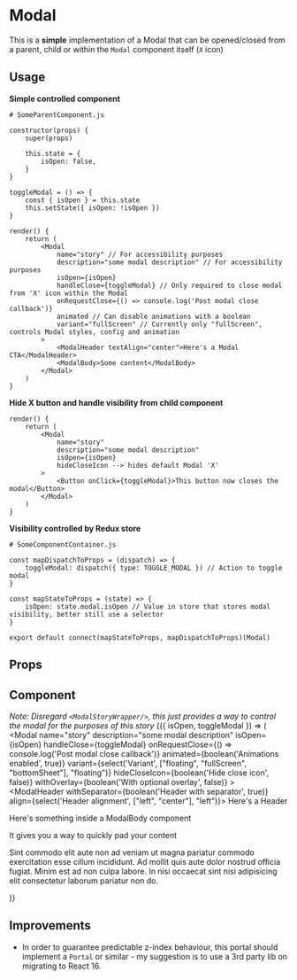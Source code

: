 

<Meta title="Modal" component={Modal} />

# Modal

This is a **simple** implementation of a Modal that can be opened/closed from a parent, child or within the `Modal` component itself (`X` icon)

## Usage

**Simple controlled component**

```
# SomeParentComponent.js

constructor(props) {
    super(props)

    this.state = {
        isOpen: false,
    }
}

toggleModal = () => {
    const { isOpen } = this.state
    this.setState({ isOpen: !isOpen })
}

render() {
    return (
        <Modal
            name="story" // For accessibility purposes
            description="some modal description" // For accessibility purposes
            isOpen={isOpen}
            handleClose={toggleModal} // Only required to close modal from 'X' icon within the Modal
            onRequestClose={() => console.log('Post modal close callback')}
            animated // Can disable animations with a boolean
            variant="fullScreen" // Currently only "fullScreen", controls Modal styles, config and animation
        >
            <ModalHeader textAlign="center">Here's a Modal CTA</ModalHeader>
            <ModalBody>Some content</ModalBody>
        </Modal>
    )
}

```

**Hide X button and handle visibility from child component**

```
render() {
    return (
        <Modal
            name="story"
            description="some modal description"
            isOpen={isOpen}
            hideCloseIcon --> hides default Modal 'X'
        >
            <Button onClick={toggleModal}>This button now closes the modal</Button>
        </Modal>
    )
}
```

**Visibility controlled by Redux store**

```
# SomeComponentContainer.js

const mapDispatchToProps = (dispatch) => {
    toggleModal: dispatch({ type: TOGGLE_MODAL }) // Action to toggle modal
}

const mapStateToProps = (state) => {
    isOpen: state.modal.isOpen // Value in store that stores modal visibility, better still use a selector
}

export default connect(mapStateToProps, mapDispatchToProps)(Modal)
```

## Props
<Props of={Modal} />

## Component
_Note: Disregard `<ModalStoryWrapper/>`, this just provides a way to control the modal for the purposes of this story_
<Preview>
    <Story name="Modal">
        <ModalStoryWrapper>
            {({ isOpen, toggleModal }) => (
                <Modal
                    name="story"
                    description="some modal description"
                    isOpen={isOpen}
                    handleClose={toggleModal}
                    onRequestClose={() => console.log('Post modal close callback')}
                    animated={boolean('Animations enabled', true)}
                    variant={select('Variant', ["floating", "fullScreen", "bottomSheet"], "floating")}
                    hideCloseIcon={boolean('Hide close icon', false)}
                    withOverlay={boolean('With optional overlay', false)}
                >
                    <ModalHeader
                        withSeparator={boolean('Header with separator', true)}
                        align={select('Header alignment', ["left", "center"], "left")}>
                        Here's a Header
                    </ModalHeader>
                    <ModalBody>
                        <p>Here's something inside a ModalBody component</p>
                        <p>It gives you a way to quickly pad your content</p>
                        <p>
                            Sint commodo elit aute non ad veniam ut magna pariatur commodo exercitation esse cillum incididunt. Ad mollit quis aute dolor nostrud officia fugiat. Minim est ad non culpa labore. In nisi occaecat sint nisi adipisicing elit consectetur laborum pariatur non do.
                        </p>
                    </ModalBody>
                </Modal>
            )}
        </ModalStoryWrapper>
    </Story>
</Preview>

## Improvements

- In order to guarantee predictable z-index behaviour, this portal should implement a `Portal` or similar - my suggestion is to use a 3rd party lib on migrating to React 16.
